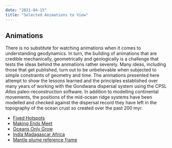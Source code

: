 ```yaml
---
date: "2021-04-15"
title: "Selected Animations to View"
---
```

## Animations


There is no substitute for watching animations when it comes to understanding geodynamics. In turn, the building of animations that are credible mechanically, geometrically and geologically is a challenge that tests the ideas behind the animations rather severely. Many ideas, including those that get published, turn out to be unbelievable when subjected to simple constraints of geometry and time.  The animations presented here attempt to show the lessons learned and the principles established over many years of working with the Gondwana dispersal system using the CPSL *Atlas* paleo-reconstruction software. In addition to modelling continental movements, the positions of the mid-ocean ridge systems have been modelled and checked against the dispersal record they have left in the topography of the ocean crust so created over the past 200 myr.

* [Fixed Hotspots](../fixed-is-fixed)
* [Making Ends Meet](../making-ends-meet)
* [Oceans Only Grow](/gondwana)
* [India Madagascar Africa](/gondwana)
* [Mantle plume reference frame](/gondwana)
